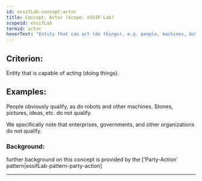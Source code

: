 ```yaml
---
id: essifLab-concept-actor
title: Concept: Actor (Scope: eSSIF-Lab)
scopeid: essifLab
termid: actor
hoverText: "Entity that can act (do things), e.g. people, machines, but not organizations."
---
```


## Criterion:
Entity that is capable of acting (doing things).

## Examples:
People obviously qualify, as do robots and other machines. Stones, pictures, ideas, etc. do not qualify.

We specifically note that enterprises, governments, and other organizations do not qualify. 

### Background:
further background on this concept is provided by the ['Party-Action' pattern|essifLab-pattern-party-action]

---
[^1]: Reasoning means: inferring conclusions from data, regardless of the kind of logic that is being used, or whether the reasoning is coherent, or consistent.

[^2]: This means that the party can do this all by itself. For humans, the rights for this are laid down e.g. in the [ECHR](https://www.echr.coe.int "European Convention of Human Rights") ([ECHR articles 9-11](https://www.echr.coe.int/Documents/Convention_ENG.pdf))

[^3]: While the case can be made that (some) electronic components can reason, they do not do so in a self-sovereign fashion as intended by this definition. We do not want to discuss AI-equipment here.